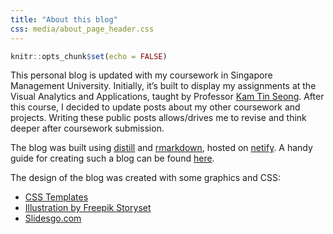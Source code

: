 ```yaml
---
title: "About this blog"
css: media/about_page_header.css
---
```


```r
knitr::opts_chunk$set(echo = FALSE)
```

This personal blog is updated with my coursework in Singapore Management University. Initially, it's built to display my assignments at the Visual Analytics and Applications, taught by Professor [Kam Tin Seong](https://faculty.smu.edu.sg/profile/kam-tin-seong-486). After this course, I decided to update posts about my other coursework and projects. Writing these public posts allows/drives me to revise and think deeper after coursework submission.

The blog was built using [distill](https://rstudio.github.io/distill/) and [rmarkdown](https://rmarkdown.rstudio.com/), hosted on [netify](https://www.netlify.com/). A handy guide for creating such a blog can be found [here](https://lisalendway.netlify.app/posts/2020-12-09-buildingdistill/#customize-the-home-page).

The design of the blog was created with some graphics and CSS:

* [CSS Templates](https://rstudio.github.io/distill/website.html#example-themes)
* [Illustration by Freepik Storyset](https://slidesgo.com/theme/economics-thesis#search-economics&position-0&results-4) 
* [Slidesgo.com](https://storyset.com/business)